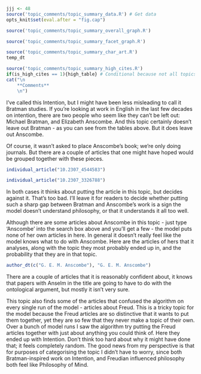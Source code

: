 ```r
jjj <- 48
source('topic_comments/topic_summary_data.R') # Get data
opts_knit$set(eval.after = "fig.cap")
```

```r
source('topic_comments/topic_summary_overall_graph.R')
```

```r
source('topic_comments/topic_summary_facet_graph.R')
```

```r
source('topic_comments/topic_summary_char_art.R')
temp_dt
```

```r
source('topic_comments/topic_summary_high_cites.R')
if(is_high_cites == 1){high_table} # Conditional because not all topics have high cites
cat("\n
	**Comments**
	\n")
```

I've called this Intention, but I might have been less misleading to call it Bratman studies. If you're looking at work in English in the last few decades on intention, there are two people who seem like they can't be left out: Michael Bratman, and Elizabeth Anscombe. And this topic certainly doesn't leave out Bratman - as you can see from the tables above. But it does leave out Anscombe.

Of course, it wasn't asked to place Anscombe's book; we're only doing journals. But there are a couple of articles that one might have hoped would be grouped together with these pieces.

```r
individual_article("10.2307_4544583")
```

```r
individual_article("10.2307_3326788")
```

In both cases it thinks about putting the article in this topic, but decides against it. That's too bad. I'll leave it for readers to decide whether putting such a sharp gap between Bratman and Anscombe's work is a sign the model doesn't understand philosophy, or that it understands it all too well.

Although there are some articles about Anscombe in this topic - just type 'Anscombe' into the search box above and you'll get a few - the model puts none of her own articles in here. In general it doesn't really feel like the model knows what to do with Anscombe. Here are the articles of hers that it analyses, along with the topic they most probably ended up in, and the probability that they are in that topic.

```r
author_dt(c("G. E. M. Anscombe"), "G. E. M. Anscombe")
```

There are a couple of articles that it is reasonably confident about, it knows that papers with Anselm in the title are going to have to do with the ontological argument, but mostly it isn't very sure. 

This topic also finds some of the articles that confused the algorithm on every single run of the model - articles about Freud. This is a tricky topic for the model because the Freud articles are so distinctive that it wants to put them together, yet they are so few that they never make a topic of their own. Over a bunch of model runs I saw the algorithm try putting the Freud articles together with just about anything you could think of. Here they ended up with Intention. Don't think too hard about why it might have done that; it feels completely random. The good news from my perspective is that for purposes of categorising the topic I didn't have to worry, since both Bratman-inspired work on Intention, and Freudian influenced philosophy both feel like Philosophy of Mind.